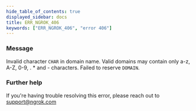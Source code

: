 ```yaml
---
hide_table_of_contents: true
displayed_sidebar: docs
title: ERR_NGROK_406
keywords: ["ERR_NGROK_406", "error 406"]
---
```


### Message

Invalid character `CHAR` in domain name. Valid domains may contain only a-z, A-Z, 0-9, . \* and - characters. Failed to reserve `DOMAIN`.

### Further help

If you're having trouble resolving this error, please reach out to [support@ngrok.com](mailto:support@ngrok.com?subject=Help%20with%20ERR_NGROK_406)

